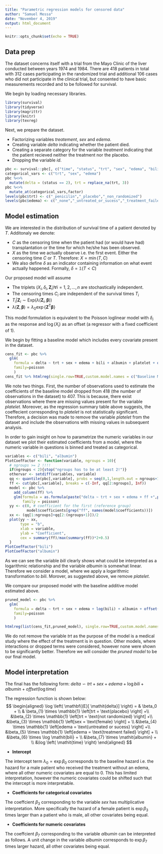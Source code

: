 ```yaml
---
title: "Parametric regression models for censored data"
author: "Samuel Messa"
date: "November 4, 2019"
output: html_document
---
```


```r
knitr::opts_chunk$set(echo = TRUE)
```
## Data prep
The dataset concerns itself with a trial from the Mayo Clinic of the liver conducted between years 1974 and 1984. There are 418 patients in total with 312 cases participating in the randomized trial and additional 106 cases who did not participate in the clinical trial, but consented to have basic measurements recorded and to be followed for survival.

We begin by loading necessary libraries.
```r
library(survival)
library(tidyverse)
library(magrittr)
library(knitr)
library(texreg)
```
Next, we prepare the dataset. 

  + Factorizing variables *treatement*, *sex* and *edema*. 
  + Creating variable *delta* indicating whether the patient died. 
  + Creating a separate category for the variable *treatment* indicating that the patient recieved neither the treatment nor the placebo. 
  + Dropping the variable *id*.

```r
pbc <- survival::pbc[, c("time", "status", "trt", "sex", "edema", "bili", "albumin", "platelet")]
categorical_vars <- c("trt", "sex", "edema")
pbc %<>% 
  mutate(delta = (status == 2), trt = replace_na(trt, 3))
pbc %<>% 
  mutate_at(categorical_vars,factor)
levels(pbc$trt) <- c("_penicilin","_placebo","_non_randomized")
levels(pbc$edema) <- c("_none","_untreated_or_sucess","_treatment_failed")
```

## Model estimation
We are interested in the distribution of survival time of a patient denoted by $T$. Additonaly we denote:
  
  +  $C$ as the censoring time when the patient had (or would have had) transplantation or the time for which he/she has been observed.
  +  $X$ as the time we actually observe i.e. the first event. Either the censoring time $C$ or $T$. Therefore: $X = \min{(T,C)}$
  +  We also define $\delta$ as an indicator containing information on what event actually happened. Formally, $\delta = \mathbb{1}(T<C)$
  
Our proposed model will assume 

  + The triplets $\left(X_i, \delta_i, \mathbf{Z}_i\right) \forall i = 1,2,\dots,n$ are stochastically independent. 
  + The censoring times $C_i$ are independent of the survival times $T_i$
  + $T_i | \mathbf{Z}_i \sim \mathsf{Exp} \left(\lambda(\mathbf{Z}_i, \boldsymbol\beta) \right)$ 
  + $\lambda(\mathbf{Z}, \boldsymbol \beta) = \lambda_0 \exp \left\{  \mathbf{Z}^{\mathsf{T}} \boldsymbol\beta  \right\}$
  
This model formulation is equivalent to the Poisson loglinear model with $\delta_i$ as the response and $\log(X_i)$ as an offset (a regressor with a fixed coefficient of 1). 

We begin by fitting a baseline model which includes every covariate present in the dataset.   
```r
cens_fit <- pbc %>%
  glm(
    formula = delta ~ trt + sex + edema + bili + albumin + platelet + offset(log(time)),
    family=poisson
    )
cens_fit %>% htmlreg(single.row=TRUE,custom.model.names = c("Baseline Model"))
```
We note two things. First, the number of observations used to estimate the coefficients of the baseline model dropped from 418 (the number of observations in the dataset) to 407. This is because, there exist observations where there are missing values present for the variable *platelet*. Moreover, as the regression summary table above suggests, the coeffecient corresponding to *platelet* is not statistically significant. Therefore, a decision was made to remove the variable *platelet* from the dataset and include the observations with missing values in subsequent analysis. 

In order to gain insight on how to parametrize the numeric variables in our dataset we plot their estimated coefficients from a model, where the numeric variable in questions is binned and treated as categorical.

```r
variables <- c("bili", "albumin")
PlotCoefFactor <- function(variable, ngroups = 10){
  # ngroups >= 2 !!!!
  if(ngroups < 2){stop("ngroups has to be at least 2!")}
  othervar <- setdiff(variables, variable)
  qq <- quantile(pbc[,variable], probs = seq(0,1,length.out = ngroups+1))
  ff <- cut(pbc[,variable], breaks = c(-Inf, qq[2:ngroups], Inf))
  model <- pbc %>% 
    add_column(ff) %>%
    glm(formula = as.formula(paste("delta ~ trt + sex + edema + ff +",paste(setdiff(variables, variable), collapse = " + "), " + offset(log(time))", sep = "")),
        family = poisson)
  yy <- c(0, # coefficient for the first (reference group)
          model$coefficients[grep("ff", names(model$coefficients))]) 
  xx <- (qq[1:ngroups]+qq[2:(ngroups+1)])/2
  plot(yy ~ xx, 
       type = "b", 
       xlab = variable, 
       ylab = "Coefficient",
       cex = summary(ff)/max(summary(ff))*2+0.5)
  }
PlotCoefFactor("bili")
PlotCoefFactor("albumin")
```
As we can see the variable *bili* clearly shows what could be interpreted as a logarithmic relationship and the variable *albumin* is somewhat linear. 
Therefore we consider a model, where we apply a logarithmic transformation to *bili*. Morover, as suggested above, we remove *platelet*.

We compare our proposed model with the baseline additive model estimated above. 

```r
pruned_model <- pbc %>%
  glm(
    formula = delta ~ trt + sex + edema + log(bili) + albumin + offset(log(time)),
    family=poisson
    )

htmlreg(list(cens_fit,pruned_model), single.row=TRUE,custom.model.names = c("Baseline Model","Pruned Model"))
```

We do not remove the variable *trt* as the purpose of the model is a medical study where the effect of the treatment is in question. 
Other models, where interactions or dropped terms were considered, however none were shown to be significantly better. Therefore we will consider the *pruned model* to be our final model. 

## Model interpretation

The final has the following form:
$\mathit{delta} \backsim  \mathit{trt} + \mathit{sex} + \mathit{edema} + \log \mathit{bili} + \mathit{albumin} + \mathit{offset} \left( \log \mathit{time} \right)$

The regression function is shown below:
$$ 
\begin{aligned}
\log \left( \mathbf{(E}[ \mathit{delta}] \right) =  & \beta_0 + \\ 
& \beta_{1} \times \mathbb{1} \left[trt = \text{placebo} \right] +\\
&\beta_{2} \times \mathbb{1} \left[trt = \text{not randomized} \right] +\\
&\beta_{3} \times \mathbb{1} \left[sex = \text{female} \right] + \\
&\beta_{4} \times \mathbb{1} \left[edema = \text{untreated or sucess} \right] +\\
&\beta_{5} \times \mathbb{1} \left[edema = \text{treatment failed} \right] + \\
&\beta_{6} \times \log \mathit{bili} + \\
&\beta_{7} \times \mathit{albumin} + \\
&\log \left( \mathit{time} \right)
\end{aligned}
$$
  
  + **Intercept** 

  The intercept term $\lambda_0 = \exp{\beta_0}$ corresponds to the baseline hazard i.e. the hazard for a male patient who received the treatment without an edema, where all other numeric covariates are equal to 0. This has limited interpretation, however the numeric covariates could be shifted such that the intercept is more interpretable. 

  + **Coefficients for categorical covariates**

  The coeffcient $\beta_3$ corresponding to the variable *sex* has multiplicative interpretation. More specifically the hazard of a female patient is $\exp{\beta_3}$ times larger than a patient who is male, all other covariates being equal. 

  + **Coefficients for numeric covariates**
  
  The coeffcient $\beta_7$ corresponding to the variable *albumin* can be interpreted as follows. A unit change in the variable *albumin* corresponds to $\exp{\beta_7}$ times larger hazard, all other covariates being equal. 
  
  
